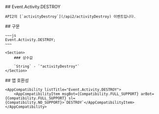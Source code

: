 
<Section>
    ## Event.Activity.DESTROY

    API2의 [`activityDestroy`](/api2/activityDestroy) 이벤트입니다.
</Section>
<Section>
    ## 구문

    ~~~js
    Event.Activity.DESTROY;
    ~~~

    <Section>
        ### 상수값

        `String` - `"activityDestroy"`
    </Section>
</Section>
<Section>
    ## 앱 호환성

    <AppCompatibility listTitle="Event.Activity.DESTROY">
        <AppCompatibilityItem msgBot={Compatibility.FULL_SUPPORT} arBot={Compatibility.FULL_SUPPORT} sl={Compatibility.NO_SUPPORT}>`DESTROY`</AppCompatibilityItem>
    </AppCompatibility>
</Section>